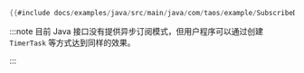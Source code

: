 ```java
{{#include docs/examples/java/src/main/java/com/taos/example/SubscribeDemo.java}}
```
:::note
目前 Java 接口没有提供异步订阅模式，但用户程序可以通过创建 `TimerTask` 等方式达到同样的效果。

:::